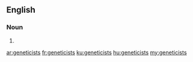 ==English==

===Noun===
{{head|en|plural}}

# {{plural of|geneticist|lang=en}}

[[ar:geneticists]]
[[fr:geneticists]]
[[ku:geneticists]]
[[hu:geneticists]]
[[my:geneticists]]